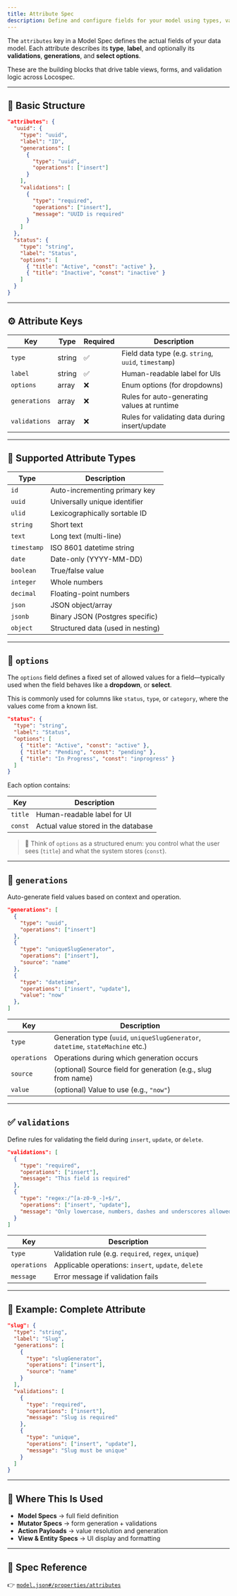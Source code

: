 ```yaml
---
title: Attribute Spec
description: Define and configure fields for your model using types, validations, generations, and options.
---
```


The `attributes` key in a Model Spec defines the actual fields of your data model. Each attribute describes its **type**, **label**, and optionally its **validations**, **generations**, and **select options**.

These are the building blocks that drive table views, forms, and validation logic across Locospec.

---

## 🔧 Basic Structure

```json
"attributes": {
  "uuid": {
    "type": "uuid",
    "label": "ID",
    "generations": [
      {
        "type": "uuid",
        "operations": ["insert"]
      }
    ],
    "validations": [
      {
        "type": "required",
        "operations": ["insert"],
        "message": "UUID is required"
      }
    ]
  },
  "status": {
    "type": "string",
    "label": "Status",
    "options": [
      { "title": "Active", "const": "active" },
      { "title": "Inactive", "const": "inactive" }
    ]
  }
}
```

---

## ⚙️ Attribute Keys

| Key           | Type   | Required | Description                                          |
| ------------- | ------ | -------- | ---------------------------------------------------- |
| `type`        | string | ✅       | Field data type (e.g. `string`, `uuid`, `timestamp`) |
| `label`       | string | ✅       | Human-readable label for UIs                         |
| `options`     | array  | ❌       | Enum options (for dropdowns)                         |
| `generations` | array  | ❌       | Rules for auto-generating values at runtime          |
| `validations` | array  | ❌       | Rules for validating data during insert/update       |

---

## 🔢 Supported Attribute Types

| Type        | Description                       |
| ----------- | --------------------------------- |
| `id`        | Auto-incrementing primary key     |
| `uuid`      | Universally unique identifier     |
| `ulid`      | Lexicographically sortable ID     |
| `string`    | Short text                        |
| `text`      | Long text (multi-line)            |
| `timestamp` | ISO 8601 datetime string          |
| `date`      | Date-only (YYYY-MM-DD)            |
| `boolean`   | True/false value                  |
| `integer`   | Whole numbers                     |
| `decimal`   | Floating-point numbers            |
| `json`      | JSON object/array                 |
| `jsonb`     | Binary JSON (Postgres specific)   |
| `object`    | Structured data (used in nesting) |

---

## 🎯 `options`

The `options` field defines a fixed set of allowed values for a field—typically used when the field behaves like a **dropdown**, or **select**.

This is commonly used for columns like `status`, `type`, or `category`, where the values come from a known list.

```json
"status": {
  "type": "string",
  "label": "Status",
  "options": [
    { "title": "Active", "const": "active" },
    { "title": "Pending", "const": "pending" },
    { "title": "In Progress", "const": "inprogress" }
  ]
}
```

Each option contains:

| Key     | Description                         |
| ------- | ----------------------------------- |
| `title` | Human-readable label for UI         |
| `const` | Actual value stored in the database |

> 🧠 Think of `options` as a structured enum: you control what the user sees (`title`) and what the system stores (`const`).

---

## 🔁 `generations`

Auto-generate field values based on context and operation.

```json
"generations": [
  {
    "type": "uuid",
    "operations": ["insert"]
  },
  {
    "type": "uniqueSlugGenerator",
    "operations": ["insert"],
    "source": "name"
  },
  {
    "type": "datetime",
    "operations": ["insert", "update"],
    "value": "now"
  },
]
```

| Key          | Description                                                                      |
| ------------ | -------------------------------------------------------------------------------- |
| `type`       | Generation type (`uuid`, `uniqueSlugGenerator`, `datetime`, `stateMachine` etc.) |
| `operations` | Operations during which generation occurs                                        |
| `source`     | (optional) Source field for generation (e.g., slug from name)                    |
| `value`      | (optional) Value to use (e.g., `"now"`)                                          |

---

## ✅ `validations`

Define rules for validating the field during `insert`, `update`, or `delete`.

```json
"validations": [
  {
    "type": "required",
    "operations": ["insert"],
    "message": "This field is required"
  },
  {
    "type": "regex:/^[a-z0-9_-]+$/",
    "operations": ["insert", "update"],
    "message": "Only lowercase, numbers, dashes and underscores allowed"
  }
]
```

| Key          | Description                                          |
| ------------ | ---------------------------------------------------- |
| `type`       | Validation rule (e.g. `required`, `regex`, `unique`) |
| `operations` | Applicable operations: `insert`, `update`, `delete`  |
| `message`    | Error message if validation fails                    |

---

## 🧪 Example: Complete Attribute

```json
"slug": {
  "type": "string",
  "label": "Slug",
  "generations": [
    {
      "type": "slugGenerator",
      "operations": ["insert"],
      "source": "name"
    }
  ],
  "validations": [
    {
      "type": "required",
      "operations": ["insert"],
      "message": "Slug is required"
    },
    {
      "type": "unique",
      "operations": ["insert", "update"],
      "message": "Slug must be unique"
    }
  ]
}
```

---

## 🔎 Where This Is Used

- **Model Specs** → full field definition
- **Mutator Specs** → form generation + validations
- **Action Payloads** → value resolution and generation
- **View & Entity Specs** → UI display and formatting

---

## 📎 Spec Reference

👉 [`model.json#/properties/attributes`](https://locospec.com/specs/draft-01/model.json#/properties/attributes)
